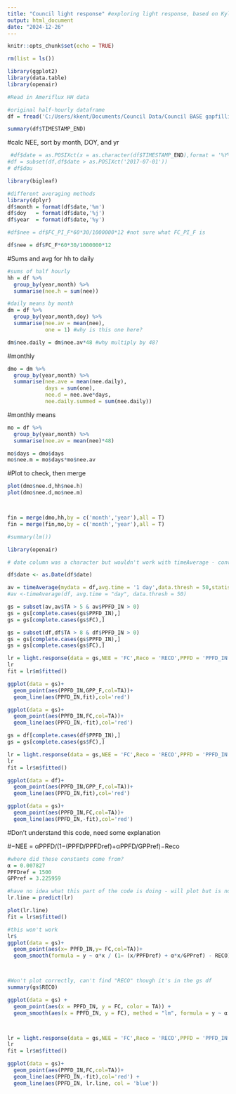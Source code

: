 ```yaml
---
title: "Council light response" #exploring light response, based on Kyle's Churchill code 
output: html_document
date: "2024-12-26"
---
```


```r
knitr::opts_chunk$set(echo = TRUE)
```


```r
rm(list = ls())

library(ggplot2)
library(data.table)
library(openair)

#Read in Ameriflux HH data 

#original half-hourly dataframe 
df = fread('C:/Users/kkent/Documents/Council Data/Council BASE gapfilling/council_gapfilled_clean_2017_2023_for analysis.csv',na.strings = c('-9999','NA','NaN','NAN','-7999'))

summary(df$TIMESTAMP_END)

```


#calc NEE, sort by month, DOY, and yr 
```r
 #df$date = as.POSIXct(x = as.character(df$TIMESTAMP_END),format = '%Y%m%d%H%M',tz = 'UTC') --> already in this format 
#df = subset(df,df$date > as.POSIXct('2017-07-01'))
# df$dou

library(bigleaf)

#different averaging methods
library(dplyr)
df$month = format(df$date,'%m')
df$doy   = format(df$date,'%j')
df$year  = format(df$date,'%y')

#df$nee = df$FC_PI_F*60*30/1000000*12 #not sure what FC_PI_F is 

df$nee = df$FC_F*60*30/1000000*12
```



#Sums and avg for hh to daily 
```r
#sums of half hourly 
hh = df %>%
  group_by(year,month) %>%
  summarise(nee.h = sum(nee))

#daily means by month
dm = df %>%
  group_by(year,month,doy) %>%
  summarise(nee.av = mean(nee),
            one = 1) #why is this one here? 

dm$nee.daily = dm$nee.av*48 #why multiply by 48? 
```

#monthly
```r
dmo = dm %>%
  group_by(year,month) %>%
  summarise(nee.ave = mean(nee.daily),
            days = sum(one),
            nee.d = nee.ave*days,
            nee.daily.summed = sum(nee.daily))
```

#monthly means
```r
mo = df %>%
  group_by(year,month) %>%
  summarise(nee.av = mean(nee)*48)

mo$days = dmo$days
mo$nee.m = mo$days*mo$nee.av
```

#Plot to check, then merge 
```r
plot(dmo$nee.d,hh$nee.h)
plot(dmo$nee.d,mo$nee.m)



fin = merge(dmo,hh,by = c('month','year'),all = T)
fin = merge(fin,mo,by = c('month','year'),all = T)

#summary(lm())
```

```r
library(openair)

# date column was a character but wouldn't work with timeAverage - converted it to date and then it seems to work 

df$date <- as.Date(df$date)

av = timeAverage(mydata = df,avg.time = '1 day',data.thresh = 50,statistic = 'mean') #won't work 
#av <-timeAverage(df, avg.time = "day", data.thresh = 50)

gs = subset(av,av$TA > 5 & av$PPFD_IN > 0)
gs = gs[complete.cases(gs$PPFD_IN),]
gs = gs[complete.cases(gs$FC),]

gs = subset(df,df$TA > 8 & df$PPFD_IN > 0)
gs = gs[complete.cases(gs$PPFD_IN),]
gs = gs[complete.cases(gs$FC),]

lr = light.response(data = gs,NEE = 'FC',Reco = 'RECO',PPFD = 'PPFD_IN',PPFD_ref = 1500)
lr
fit = lr$m$fitted()
```


```r
ggplot(data = gs)+
  geom_point(aes(PPFD_IN,GPP_F,col=TA))+
  geom_line(aes(PPFD_IN,fit),col='red')

ggplot(data = gs)+
  geom_point(aes(PPFD_IN,FC,col=TA))+
  geom_line(aes(PPFD_IN,-fit),col='red')
```


```r
gs = df[complete.cases(df$PPFD_IN),]
gs = gs[complete.cases(gs$FC),]

lr = light.response(data = gs,NEE = 'FC',Reco = 'RECO',PPFD = 'PPFD_IN',PPFD_ref = 1500)
lr
fit = lr$m$fitted()

```

```r
ggplot(data = df)+
  geom_point(aes(PPFD_IN,GPP_F,col=TA))+
  geom_line(aes(PPFD_IN,fit),col='red')

ggplot(data = gs)+
  geom_point(aes(PPFD_IN,FC,col=TA))+
  geom_line(aes(PPFD_IN,-fit),col='red')
```
#Don't understand this code, need some explanation 

#−NEE = αPPFD/(1−(PPFD/PPFDref)+αPPFD/GPPref)−Reco
```r
#where did these constants come from? 
α = 0.007827
PPFDref = 1500
GPPref = 3.225959

#have no idea what this part of the code is doing - will plot but is not fit with a line 
lr.line = predict(lr)

plot(lr.line)
fit = lr$m$fitted()

#this won't work 
lr$
ggplot(data = gs)+
  geom_point(aes(x= PPFD_IN,y= FC,col=TA))+
  geom_smooth(formula = y ~ α*x / (1− (x/PPFDref) + α*x/GPPref) - RECO)



#Won't plot correctly, can't find "RECO" though it's in the gs df 
summary(gs$RECO)

ggplot(data = gs) +
  geom_point(aes(x = PPFD_IN, y = FC, color = TA)) +
  geom_smooth(aes(x = PPFD_IN, y = FC), method = "lm", formula = y ~ α * PPFD_IN / (1 - (PPFD_IN / PPFDref) + α * PPFD_IN / GPPref) - RECO)



lr = light.response(data = gs,NEE = 'FC',Reco = 'RECO',PPFD = 'PPFD_IN',PPFD_ref = 1500)
lr
fit = lr$m$fitted()

ggplot(data = gs)+
  geom_point(aes(PPFD_IN,FC,col=TA))+
  geom_line(aes(PPFD_IN,-fit),col='red') +
  geom_line(aes(PPFD_IN, lr.line, col = 'blue'))
```



